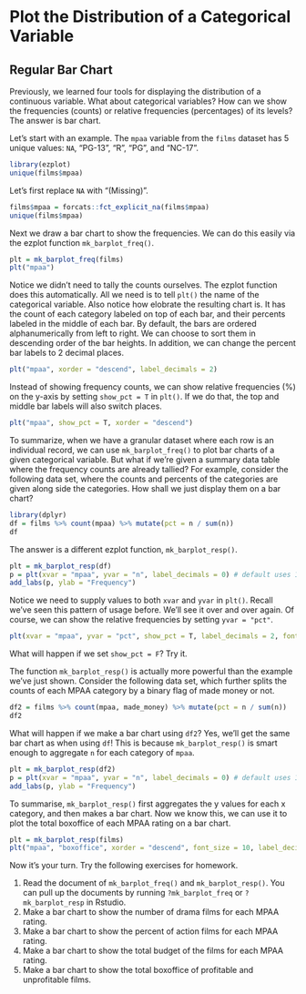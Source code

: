 # Plot the Distribution of a Categorical Variable

## Regular Bar Chart

Previously, we learned four tools for displaying the distribution of a continuous
variable. What about categorical variables? How can we show the frequencies 
(counts) or relative frequencies (percentages) of its levels? The answer is bar 
chart. 

Let's start with an example. The `mpaa` variable from the `films` dataset
has 5 unique values: `NA`, "PG-13", "R", "PG", and "NC-17". 
```r
library(ezplot)
unique(films$mpaa)
```

Let's first replace `NA` with "(Missing)". 
```r
films$mpaa = forcats::fct_explicit_na(films$mpaa)
unique(films$mpaa)
```

Next we draw a bar chart to show the frequencies. We can do this easily via the ezplot function `mk_barplot_freq()`. 
```r
plt = mk_barplot_freq(films)
plt("mpaa")
```      

Notice we didn't need to tally the counts ourselves. The ezplot function does
this automatically. All we need is to tell `plt()` the name of the categorical 
variable. Also notice how elobrate the resulting chart is. It has the count of 
each category labeled on top of each bar, and their percents labeled in the 
middle of each bar. By default, the bars are ordered alphanumerically from 
left to right. We can choose to sort them in descending order of the bar heights. 
In addition, we can change the percent bar labels to 2 decimal places.
```r
plt("mpaa", xorder = "descend", label_decimals = 2)
```      

Instead of showing frequency counts, we can show relative frequencies (%) on 
the y-axis by setting `show_pct = T` in `plt()`. If we do that, the top and 
middle bar labels will also switch places.  
```r
plt("mpaa", show_pct = T, xorder = "descend") 
```

To summarize, when we have a granular dataset where each row is an individual
record, we can use `mk_barplot_freq()` to plot bar charts of a given categorical
variable. But what if we're given a summary data table where the frequency counts
are already tallied? For example, consider the following data set, where the
counts and percents of the categories are given along side the categories. How
shall we just display them on a bar chart?
```r
library(dplyr)
df = films %>% count(mpaa) %>% mutate(pct = n / sum(n))
df
```

The answer is a different ezplot function, `mk_barplot_resp()`. 
```r
plt = mk_barplot_resp(df)
p = plt(xvar = "mpaa", yvar = "n", label_decimals = 0) # default uses 1 decimal 
add_labs(p, ylab = "Frequency")
```  

Notice we need to supply values to both `xvar` and `yvar` in `plt()`. Recall 
we've seen this pattern of usage before. We'll see it over and over again. Of
course, we can show the relative frequencies by setting `yvar = "pct"`.
```r
plt(xvar = "mpaa", yvar = "pct", show_pct = T, label_decimals = 2, font_size = 9)
```

What will happen if we set `show_pct = F`? Try it.

The function `mk_barplot_resp()` is actually more powerful than the example we've
just shown. Consider the following data set, which further splits the counts
of each MPAA category by a binary flag of made money or not.
```r
df2 = films %>% count(mpaa, made_money) %>% mutate(pct = n / sum(n))
df2
```

What will happen if we make a bar chart using `df2`? Yes, we'll get the same bar 
chart as when using `df`! This is because `mk_barplot_resp()` is smart enough to 
aggregate `n` for each category of `mpaa`.
```r
plt = mk_barplot_resp(df2)
p = plt(xvar = "mpaa", yvar = "n", label_decimals = 0) # default uses 1 decimal 
add_labs(p, ylab = "Frequency")
```

To summarise, `mk_barplot_resp()` first aggregates the y values for each x 
category, and then makes a bar chart. Now we know this, we can use it to plot 
the total boxoffice of each MPAA rating on a bar chart.
```r
plt = mk_barplot_resp(films)
plt("mpaa", "boxoffice", xorder = "descend", font_size = 10, label_decimals = 0)
```  

Now it's your turn. Try the following exercises for homework.

1. Read the document of `mk_barplot_freq()` and `mk_barplot_resp()`. You can 
pull up the documents by running `?mk_barplot_freq` or `?mk_barplot_resp` in 
Rstudio. 
2. Make a bar chart to show the number of drama films for each MPAA rating. 
3. Make a bar chart to show the percent of action films for each MPAA rating.
4. Make a bar chart to show the total budget of the films for each MPAA rating.
5. Make a bar chart to show the total boxoffice of profitable and unprofitable
films. 